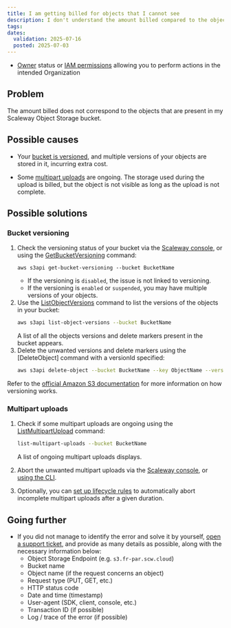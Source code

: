 ```yaml
---
title: I am getting billed for objects that I cannot see
description: I don't understand the amount billed compared to the objects that are present in my Scaleway Object Storage bucket
tags:
dates:
  validation: 2025-07-16
  posted: 2025-07-03
---
```



<Requirements />

- [Owner](/iam/concepts/#owner) status or [IAM permissions](/iam/concepts/#permission) allowing you to perform actions in the intended Organization

## Problem

The amount billed does not correspond to the objects that are present in my Scaleway Object Storage bucket.

## Possible causes

- Your [bucket is versioned](/object-storage/how-to/use-bucket-versioning/), and multiple versions of your objects are stored in it, incurring extra cost.

- Some [multipart uploads](/object-storage/api-cli/multipart-uploads/) are ongoing. The storage used during the upload is billed, but the object is not visible as long as the upload is not complete.

## Possible solutions

### Bucket versioning

1. Check the versioning status of your bucket via the [Scaleway console](https://console.scaleway.com/object-storage/buckets), or using the [GetBucketVersioning](/object-storage/api-cli/bucket-operations/#getbucketversioning) command:
    ```
    aws s3api get-bucket-versioning --bucket BucketName
    ```
    - If the versioning is `disabled`, the issue is not linked to versioning.
    - If the versioning is `enabled` or `suspended`, you may have multiple versions of your objects.
2. Use the [ListObjectVersions](/object-storage/api-cli/bucket-operations/#listobjectversions) command to list the versions of the objects in your bucket:
    ```bash
    aws s3api list-object-versions --bucket BucketName
    ```
    A list of all the objects versions and delete markers present in the bucket appears.
3. Delete the unwanted versions and delete markers using the [DeleteObject] command with a versionId specified:
    ```bash
    aws s3api delete-object --bucket BucketName --key ObjectName --version-id ObjectVersion
    ```
Refer to the [official Amazon S3 documentation](https://docs.aws.amazon.com/AmazonS3/latest/userguide/versioning-workflows.html) for more information on how versioning works.

### Multipart uploads

1. Check if some multipart uploads are ongoing using the [ListMultipartUpload](/object-storage/api-cli/multipart-uploads/#listing-multipart-uploads) command:
    ```bash
    list-multipart-uploads --bucket BucketName
    ```
    A list of ongoing multipart uploads displays.

2. Abort the unwanted multipart uploads via the [Scaleway console](/object-storage/how-to/abort-incomplete-mpu/), or [using the CLI](/object-storage/api-cli/multipart-uploads/).

3. Optionally, you can [set up lifecycle rules](/object-storage/how-to/manage-lifecycle-rules/) to automatically abort incomplete multipart uploads after a given duration.

## Going further


- If you did not manage to identify the error and solve it by yourself, [open a support ticket](/account/how-to/open-a-support-ticket/), and provide as many details as possible, along with the necessary information below:
    - Object Storage Endpoint (e.g. `s3.fr-par.scw.cloud`)
    - Bucket name
    - Object name (if the request concerns an object)
    - Request type (PUT, GET, etc.)
    - HTTP status code
    - Date and time (timestamp)
    - User-agent (SDK, client, console, etc.)
    - Transaction ID (if possible)
    - Log / trace of the error (if possible)
